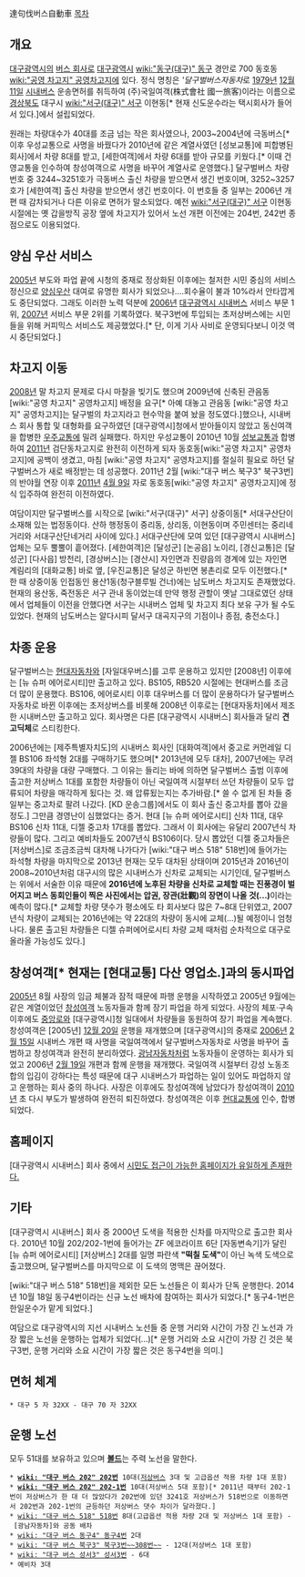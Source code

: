 達句伐버스自動車
[[목차]]
== 개요 ==
[[대구광역시]]의 [[버스 회사]]로 [[대구광역시]] [[wiki:"동구(대구)" 동구]] 경안로 700 동호동[[wiki:"공영 차고지" 공영차고지]]에 있다. 정식 명칭은 '''달구벌버스자동차''로 [[1979년]] [[12월 11일]] [[시내버스]] 운송면허를 취득하여 (주)국일여객(株式會社 國一旅客)이라는 이름으로 [[경상북도]] 대구시 [[wiki:"서구(대구)" 서구]] 이현동[* 현재 신도운수라는 택시회사가 들어서 있다.]에서 설립되었다. 

원래는 차량대수가 40대를 조금 넘는 작은 회사였으나, 2003~2004년에 극동버스[* 이후 우성교통으로 사명을 바꿨다가 2010년에 같은 계열사였던 [성보교통]에 피합병된 회사]에서 차량 8대를 받고, [세한여객]에서 차량 6대를 받아 규모를 키웠다.[* 이때 건영교통을 인수하여 창성여객으로 사명을 바꾸어 계열사로 운영했다.] 달구벌버스 차량번호 중 3244~3251호가 극동버스 출신 차량을 받으면서 생긴 번호이며, 3252~3257호가 [세한여객] 출신 차량을 받으면서 생긴 번호이다. 이 번호들 중 일부는 2006년 개편 때 감차되거나 다른 이유로 면허가 말소되었다. 예전 [[wiki:"서구(대구)" 서구]] 이현동 시절에는 옛 갑을방직 공장 옆에 차고지가 있어서 노선 개편 이전에는 204번, 242번 종점으로도 이용되었다.

== 양심 우산 서비스 ==
[[2005년]] 부도와 파업 끝에 시청의 중재로 정상화된 이후에는 철저한 시민 중심의 서비스 정신으로 [[양심]][[우산]] 대여로 유명한 회사가 되었으나....회수율이 불과 10%라서 안타깝게도 중단되었다. 그래도 이러한 노력 덕분에 [[2006년]] [[대구광역시 시내버스]] 서비스 부문 1위, [[2007년]] 서비스 부문 2위를 기록하였다. 북구3번에 투입되는 초저상버스에는 시민들을 위해 커피믹스 서비스도 제공했었다.[* 단, 이게 기사 사비로 운영되다보니 이것 역시 중단되었다.]

== 차고지 이동 ==
[[2008년]] 말 차고지 문제로 다시 마찰을 빚기도 했으며 2009년에 신축된 관음동[wiki:"공영 차고지" 공영차고지] 배정을 요구[* 아예 대놓고 관음동 [wiki:"공영 차고지" 공영차고지]는 달구벌의 차고지라고 현수막을 붙여 놨을 정도였다.]했으나, 시내버스 회사 통합 및 대형화를 요구하였던 [대구광역시]청에서 받아들이지 않았고 동신여객을 합병한 [[우주교통]]에 밀려 실패했다. 하지만 우성교통이 2010년 10월 [[성보교통]]과 합병하여 [[2011년]] 검단동차고지로 완전히 이전하게 되자 동호동[wiki:"공영 차고지" 공영차고지]에 공백이 생겼고, 마침 [wiki:"공영 차고지" 공영차고지]를 절실히 필요로 하던 달구벌버스가 새로 배정받는 데 성공했다. 2011년 2월 [wiki:"대구 버스 북구3" 북구3번]의 반야월 연장 이후 [[2011년]] [[4월 9일]] 자로 동호동[wiki:"공영 차고지" 공영차고지]에 정식 입주하여 완전히 이전하였다.

여담이지만 달구벌버스를 시작으로 [wiki:"서구(대구)" 서구] 상중이동[* 서대구산단이 소재해 있는 법정동이다. 산하 행정동이 중리동, 상리동, 이현동이며 주민센터는 중리네거리와 서대구산단네거리 사이에 있다.] 서대구산단에 모여 있던 [대구광역시 시내버스] 업체는 모두 뿔뿔이 흩어졌다. [세한여객]은 [달성군] [논공읍] 노이리, [경신교통]은 [달성군] [다사읍] 방천리, [경상버스]는 [경산시] 자인면과 진량읍의 경계에 있는 자인면 계림리의 [대화교통] 바로 옆, [우진교통]은 달성군 하빈면 봉촌리로 모두 이전했다.[* 한 때 상중이동 인접동인 용산1동(청구블루빌 건너)에는 남도버스 차고지도 존재했었다. 현재의 용산동, 죽전동은 서구 관내 동이었는데 만약 행정 관할이 옛날 그대로였던 상태에서 업체들이 이전을 안했다면 서구는 시내버스 업체 및 차고지 최다 보유 구가 될 수도 있었다. 현재의 남도버스는 알다시피 달서구 대곡지구의 기점이나 종점, 충전소다.]

== 차종 운용 ==
달구벌버스는 [[현대자동차]]와 [자일대우버스]를 고루 운용하고 있지만 [2008년] 이후에는 [뉴 슈퍼 에어로시티]만 출고하고 있다. BS105, RB520 시절에는 현대버스를 조금 더 많이 운용했다. BS106, 에어로시티 이후 대우버스를 더 많이 운용하다가 달구벌버스자동차로 바뀐 이후에는 초저상버스를 비롯해 2008년 이후로는 [현대자동차]에서 제조한 시내버스만 출고하고 있다. 회사명은 다른 [대구광역시 시내버스] 회사들과 달리 '''견고딕체'''로 스티킹한다.

2006년에는 [제주특별자치도]의 시내버스 회사인 [대화여객]에서 중고로 커먼레일 디젤 BS106 좌석형 2대를 구매하기도 했으며[* 2013년에 모두 대차], 2007년에는 무려 39대의 차량을 대량 구매했다. 그 이유는 들리는 바에 의하면 달구벌버스 출범 이후에 출고한 저상버스 1대를 포함한 차량들이 아닌 국일여객 시절부터 쓰던 차량들이 모두 압류되어 차량을 매각하게 됬다는 것. 왜 압류됬는지는 추가바람.[* 쓸 수 없게 된 차들 중 일부는 중고차로 팔려 나갔다. [KD 운송그룹]에서도 이 회사 출신 중고차를 뽑아 갔을 정도.] 그만큼 경영난이 심했었다는 증거. 현대 [뉴 슈퍼 에어로시티] 신차 11대, 대우 BS106 신차 11대, 디젤 중고차 17대를 뽑았다. 그래서 이 회사에는 유달리 2007년식 차량들이 많다. 그리고 예비차들도 2007년식 BS106이다. 당시 뽑았던 디젤 중고차들은 [저상버스]로 조금조금씩 대차해 나가다가 [wiki:"대구 버스 518" 518번]에 들어가는 좌석형 차량을 마지막으로 2013년 현재는 모두 대차된 상태이며 2015년과 2016년이 2008~2010년처럼 대구시의 많은 시내버스가 신차로 교체되는 시기인데, 달구벌버스는 위에서 서술한 이유 때문에 '''2016년에 노후된 차량을 신차로 교체할 때는 진풍경이 벌어지고 버스 동회인들이 찍은 사진에서는 압권, 장관(壯觀)의 장면이 나올 것(...)'''이라는 예측이 많다.[* 교체할 차량 댓수가 평소에도 타 회사보다 많은 7~8대 단위였고, 2007년식 차량이 교체되는 2016년에는 약 22대의 차량이 동시에 교체(...)될 예정이니 엄청나다. 물론 출고된 차량들은 디젤 슈퍼에어로시티 차량 교체 때처럼 순차적으로 대구로 올라올 가능성도 있다.]

== 창성여객[* 현재는 [현대교통] 다산 영업소.]과의 동시파업 ==
[[2005년]] 8월 사장의 임금 체불과 잠적 때문에 파행 운행을 시작하였고 2005년 9월에는 같은 계열이었던 [[창성여객]] 노동자들과 함께 장기 파업을 하게 되었다. 사장의 체포·구속 이후에도 [[중앙로]]와 [대구광역시]청 일대에서 차량들을 동원하여 장기 파업을 계속했다. 창성여객은 [2005년] [[12월 20일]] 운행을 재개했으며 [대구광역시]의 중재로 [[2006년]] [[2월 15일]] 시내버스 개편 때 사명을 국일여객에서 달구벌버스자동차로 사명을 바꾸어 출범하고 창성여객과 완전히 분리하였다. [[광남자동차]]처럼 노동자들이 운영하는 회사가 되었고 2006년 [[2월 19일]] 개편과 함께 운행을 재개했다. 국일여객 시절부터 강성 노동조합의 입김이 강하다는 특성 때문에 대구 시내버스가 파업하는 일이 있어도 파업하지 않고 운행하는 회사 중의 하나다. 사장은 이후에도 창성여객에 남았다가 창성여객이 [[2010년]] 초 다시 부도가 발생하여 완전히 퇴진하였다. 창성여객은 이후 [[현대교통]]에 인수, 합병되었다.

== 홈페이지 ==
[대구광역시 시내버스] 회사 중에서 [http://www.dalgoobul.co.kr 시민도 접근이 가능한 홈페이지가 유일하게 존재한다.]

== 기타 ==
[대구광역시 시내버스] 회사 중 2000년 도색을 적용한 신차를 마지막으로 출고한 회사다. 2010년 10월 202/202-1번에 들어가는 ZF 에코라이프 6단 [자동변속기]가 달린 [뉴 슈퍼 에어로시티] [저상버스] 2대를 일명 파란색 '''"떡칠 도색"'''이 아닌 녹색 도색으로 출고했으며, 달구벌버스를 마지막으로 이 도색의 명맥은 끊어졌다.

[wiki:"대구 버스 518" 518번]을 제외한 모든 노선들은 이 회사가 단독 운행한다. 2014년 10월 18일 동구4번이라는 신규 노선 배차에 참여하는 회사가 되었다.[* 동구4-1번은 한일운수가 맡게 되었다.]

여담으로 대구광역시의 지선 시내버스 노선들 중 운행 거리와 시간이 가장 긴 노선과 가장 짧은 노선을 운행하는 업체가 되었다(...)[* 운행 거리와 소요 시간이 가장 긴 것은 북구3번, 운행 거리와 소요 시간이 가장 짧은 것은 동구4번을 의미.]

== 면허 체계 ==
 * 대구 5 자 32XX - 대구 70 자 32XX

== 운행 노선 ==
모두 51대를 보유하고 있으며 '''[[볼드]]'''는 주력 노선을 말한다.
 * '''[[wiki: "대구 버스 202" 202번]]''' 10대([[저상버스]] 3대 및 고급옵션 적용 차량 1대 포함)
 * '''[[wiki: "대구 버스 202" 202-1번]]''' 10대(저상버스 5대 포함)[* 2011년 때부터 202-1번이 저상버스가 한 대 더 많았다가 202번에 있던 3241호 저상버스가 518번으로 이동하면서 202번과 202-1번의 균등하던 저상버스 댓수 차이가 달라졌다.]
 * [[wiki: "대구 버스 518" 518번]] 8대(고급옵션 적용 차량 2대 및 저상버스 1대 포함) - [광남자동차]와 공동 배차
 * [[wiki: "대구 버스 동구4" 동구4번]] 2대
 * [[wiki: "대구 버스 북구3" 북구3번~~308번~~]] - 12대(저상버스 1대 포함)
 * [[wiki: "대구 버스 성서3" 성서3번]] - 6대
 * 예비차 3대
